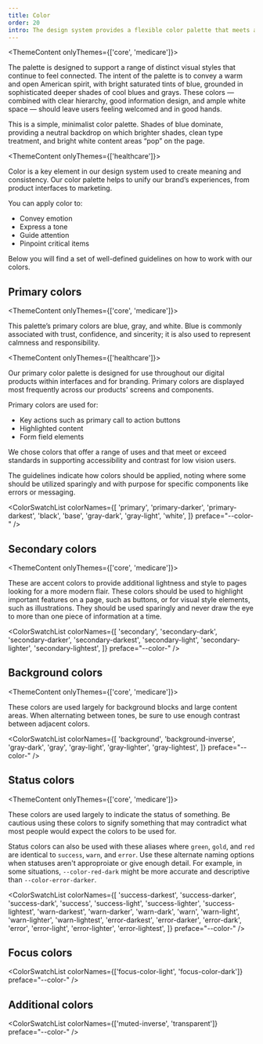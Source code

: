 ```yaml
---
title: Color
order: 20
intro: The design system provides a flexible color palette that meets accessible color contrast requirements.
---
```


<ThemeContent onlyThemes={['core', 'medicare']}>

The palette is designed to support a range of distinct visual styles that continue to feel connected. The intent of the palette is to convey a warm and open American spirit, with bright saturated tints of blue, grounded in sophisticated deeper shades of cool blues and grays. These colors — combined with clear hierarchy, good information design, and ample white space — should leave users feeling welcomed and in good hands.

This is a simple, minimalist color palette. Shades of blue dominate, providing a neutral backdrop on which brighter shades, clean type treatment, and bright white content areas “pop” on the page.

</ThemeContent>


<ThemeContent onlyThemes={['healthcare']}>

Color is a key element in our design system used to create meaning and consistency. Our color palette helps to unify our brand’s experiences, from product interfaces to marketing. 

You can apply color to:

- Convey emotion
- Express a tone
- Guide attention
- Pinpoint critical items

Below you will find a set of well-defined guidelines on how to work with our colors.

</ThemeContent>


## Primary colors


<ThemeContent onlyThemes={['core', 'medicare']}>

This palette’s primary colors are blue, gray, and white. Blue is commonly associated with trust, confidence, and sincerity; it is also used to represent calmness and responsibility.

</ThemeContent>

<ThemeContent onlyThemes={['healthcare']}>

Our primary color palette is designed for use throughout our digital products within interfaces and for branding. Primary colors are displayed most frequently across our products' screens and components.

Primary colors are used for:

- Key actions such as primary call to action buttons
- Highlighted content
- Form field elements

We chose colors that offer a range of uses and that meet or exceed standards in supporting accessibility and contrast for low vision users.


The guidelines indicate how colors should be applied, noting where some should be utilized sparingly and with purpose for specific components like errors or messaging.

</ThemeContent>

<ColorSwatchList
  colorNames={[
    'primary',
    'primary-darker',
    'primary-darkest',
    'black',
    'base',
    'gray-dark',
    'gray-light',
    'white',
  ]}
  preface="--color-"
/>

## Secondary colors

<ThemeContent onlyThemes={['core', 'medicare']}>

These are accent colors to provide additional lightness and style to pages looking for a more modern flair. These colors should be used to highlight important features on a page, such as buttons, or for visual style elements, such as illustrations. They should be used sparingly and never draw the eye to more than one piece of information at a time.

</ThemeContent>

<ColorSwatchList
  colorNames={[
    'secondary',
    'secondary-dark',
    'secondary-darker',
    'secondary-darkest',
    'secondary-light',
    'secondary-lighter',
    'secondary-lightest',
  ]}
  preface="--color-"
/>

## Background colors

<ThemeContent onlyThemes={['core', 'medicare']}>

These colors are used largely for background blocks and large content areas. When alternating between tones, be sure to use enough contrast between adjacent colors.

</ThemeContent>

<ColorSwatchList
  colorNames={[
    'background',
    'background-inverse',
    'gray-dark',
    'gray',
    'gray-light',
    'gray-lighter',
    'gray-lightest',
  ]}
  preface="--color-"
/>

## Status colors

<ThemeContent onlyThemes={['core', 'medicare']}>

These colors are used largely to indicate the status of something.
Be cautious using these colors to signify something that may contradict what most people would expect the colors to be used for.

Status colors can also be used with these aliases where `green`, `gold`, and `red` are identical to `success`, `warn`, and `error`. Use these alternate naming options when statuses aren't approproiate or give enough detail. For example, in some situations, `--color-red-dark` might be more accurate and descriptive than `--color-error-darker`.

</ThemeContent>

<ColorSwatchList
  colorNames={[
    'success-darkest',
    'success-darker',
    'success-dark',
    'success',
    'success-light',
    'success-lighter',
    'success-lightest',
    'warn-darkest',
    'warn-darker',
    'warn-dark',
    'warn',
    'warn-light',
    'warn-lighter',
    'warn-lightest',
    'error-darkest',
    'error-darker',
    'error-dark',
    'error',
    'error-light',
    'error-lighter',
    'error-lightest',
  ]}
  preface="--color-"
/>

## Focus colors

<ColorSwatchList colorNames={['focus-color-light', 'focus-color-dark']} preface="--color-" />

## Additional colors

<ColorSwatchList colorNames={['muted-inverse', 'transparent']} preface="--color-" />
